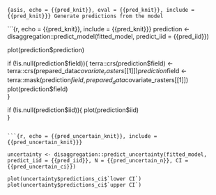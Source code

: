 ```{asis, echo = {{pred_knit}}, eval = {{pred_knit}}, include = {{pred_knit}}}
Generate predictions from the model
```

```{r, echo = {{pred_knit}}, include = {{pred_knit}}}
prediction <- disaggregation::predict_model(fitted_model, predict_iid = {{pred_iid}})

plot(prediction$prediction)

if (!is.null(prediction$field)){
  terra::crs(prediction$field) <- terra::crs(prepared_data$covariate_rasters[[1]])
  prediction$field <- terra::mask(prediction$field, prepared_data$covariate_rasters[[1]])
  plot(prediction$field)  
}

if (!is.null(prediction$iid)){
  plot(prediction$iid)  
}
```

```{r, echo = {{pred_uncertain_knit}}, include = {{pred_uncertain_knit}}}

uncertainty <- disaggregation::predict_uncertainty(fitted_model, predict_iid = {{pred_iid}}, N = {{pred_uncertain_n}}, CI =  {{pred_uncertain_ci}})

plot(uncertainty$predictions_ci$`lower CI`)
plot(uncertainty$predictions_ci$`upper CI`)
```

